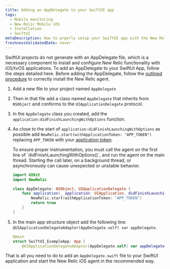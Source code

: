 ```yaml
---
title: Adding an AppDelegate to your SwiftUI app
tags:
  - Mobile monitoring
  - New Relic Mobile iOS
  - Installation
  - SwiftUI
metaDescription: How to prperly setup your SwiftUI app with the New Relic agent.
freshnessValidatedDate: never
---
```


SwiftUI projects do not generate with an AppDelegate file, which is a necessary component to install and configure New Relic functionality with iOS/tvOS applications. To add an AppDelegate to your SwiftUI App, follow the steps detailed here. Before adding the AppDelegate, follow the [outlined procedure](/docs/mobile-monitoring/new-relic-mobile-ios/installation/spm-installation) to correctly install the New Relic agent. 

1. Add a new file to your project named `AppDelegate`
2. Then in that file add a class named `AppDelegate` that inherits from `NSObject` and conforms to the `UIApplicationDelegate` protocol. 
3. In the `AppDelegate` class you created, add the `application:didFinishLaunchingWithOptions` function. 
4. As close to the start of `application:didFinishLaunchingWithOptions` as possible add `NewRelic.start(withApplicationToken: "APP_TOKEN")` replacing `APP_TOKEN` with your [application token](/docs/mobile-apps/viewing-your-application-token).

    <Callout variant="important">
        To ensure proper instrumentation, you must call the agent on the first line of `didFinishLaunchingWithOptions()`, and run the agent on the main thread. Starting the call later, on a background thread, or asynchronously can cause unexpected or unstable behavior.
    </Callout>
    
    ```swift
    import UIKit
    import NewRelic
    
    class AppDelegate: NSObject, UIApplicationDelegate {
        func application(_ application: UIApplication, didFinishLaunchingWithOptions launchOptions: [UIApplication.LaunchOptionsKey : Any]? = nil) -> Bool {
            NewRelic.start(withApplicationToken: "APP_TOKEN")
            return true
        }
    }
    ```

5. In the main app structure object add the following line: `@UIApplicationDelegateAdaptor(AppDelegate.self) var appDelegate`. 

    ```swift
    @main
    struct SwiftUI_ExampleApp: App {
        @UIApplicationDelegateAdaptor(AppDelegate.self) var appDelegate
    ```

That is all you need to do to add an `AppDelegate.swift` file to your SwiftUI application and start the New Relic iOS agent in the recommended way.

<InstallFeedback />
